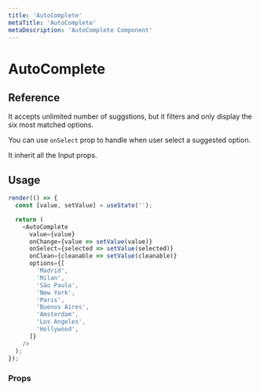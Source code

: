 ```yaml
---
title: 'AutoComplete'
metaTitle: 'AutoComplete'
metaDescription: 'AutoComplete Component'
---
```



# AutoComplete

## Reference

It accepts unlimited number of suggstions, but it filters and only display the six
most matched options.

You can use `onSelect` prop to handle when user select a suggested option.

It inherit all the <Link to="/components/input/default">Input</Link> props.

## Usage

```javascript state
render(() => {
  const [value, setValue] = useState('');

  return (
    <AutoComplete
      value={value}
      onChange={value => setValue(value)}
      onSelect={selected => setValue(selected)}
      onClean={cleanable => setValue(cleanable)}
      options={[
        'Madrid',
        'Milan',
        'São Paulo',
        'New York',
        'Paris',
        'Buenos Aires',
        'Amsterdam',
        'Los Angeles',
        'Hollywood',
      ]}
    />
  );
});
```

### Props

<PropsTable component="AutoComplete" platform="web" />

